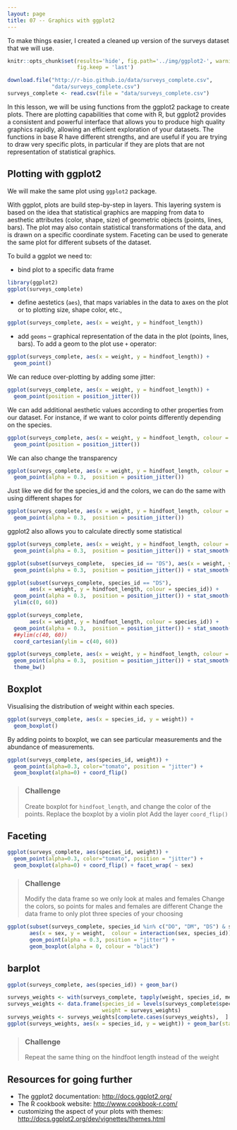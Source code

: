```yaml
---
layout: page
title: 07 -- Graphics with ggplot2
---
```


To make things easier, I created a cleaned up version of the surveys dataset
that we will use.

```r
knitr::opts_chunk$set(results='hide', fig.path='../img/ggplot2-', warnings = FALSE,
                      fig.keep = 'last')
```

```r
download.file("http://r-bio.github.io/data/surveys_complete.csv",
              "data/surveys_complete.csv")
surveys_complete <- read.csv(file = "data/surveys_complete.csv")
```

In this lesson, we will be using functions from the ggplot2 package to create
plots. There are plotting capabilities that come with R, but ggplot2 provides a
consistent and powerful interface that allows you to produce high quality
graphics rapidly, allowing an efficient exploration of your datasets. The
functions in base R have different strengths, and are useful if you are trying
to draw very specific plots, in particular if they are plots that are not
representation of statistical graphics.

## Plotting with ggplot2

We will make the same plot using `ggplot2` package.

With ggplot, plots are build step-by-step in layers. This layering system is
based on the idea that statistical graphics are mapping from data to aesthetic
attributes (color, shape, size) of geometric objects (points, lines, bars). The
plot may also contain statistical transformations of the data, and is drawn on a
specific coordinate system. Faceting can be used to generate the same plot for
different subsets of the dataset.

To build a ggplot we need to:

- bind plot to a specific data frame

```r
library(ggplot2)
ggplot(surveys_complete)
```

- define aestetics (`aes`), that maps variables in the data to axes on the plot
     or to plotting size, shape color, etc.,

```r
ggplot(surveys_complete, aes(x = weight, y = hindfoot_length))
```

- add `geoms` -- graphical representation of the data in the plot (points,
     lines, bars). To add a geom to the plot use `+` operator:

```r
ggplot(surveys_complete, aes(x = weight, y = hindfoot_length)) +
  geom_point()
```

We can reduce over-plotting by adding some jitter:

```r
ggplot(surveys_complete, aes(x = weight, y = hindfoot_length)) +
  geom_point(position = position_jitter())
```

We can add additional aesthetic values according to other properties from our
dataset. For instance, if we want to color points differently depending on the
species.

```r
ggplot(surveys_complete, aes(x = weight, y = hindfoot_length, colour = species_id)) +
  geom_point(position = position_jitter())
```

We can also change the transparency

```r
ggplot(surveys_complete, aes(x = weight, y = hindfoot_length, colour = species_id)) +
  geom_point(alpha = 0.3,  position = position_jitter())
```

Just like we did for the species_id and the colors, we can do the same with
using different shapes for

```r
ggplot(surveys_complete, aes(x = weight, y = hindfoot_length, colour = species_id, shape = as.factor(plot_id))) +
  geom_point(alpha = 0.3,  position = position_jitter())
```

ggplot2 also allows you to calculate directly some statistical


```r
ggplot(surveys_complete, aes(x = weight, y = hindfoot_length, colour = species_id)) +
  geom_point(alpha = 0.3,  position = position_jitter()) + stat_smooth(method = "lm")
```

```r
ggplot(subset(surveys_complete,  species_id == "DS"), aes(x = weight, y = hindfoot_length, colour = species_id)) +
  geom_point(alpha = 0.3,  position = position_jitter()) + stat_smooth(method = "lm")
```

```r
ggplot(subset(surveys_complete, species_id == "DS"),
       aes(x = weight, y = hindfoot_length, colour = species_id)) +
  geom_point(alpha = 0.3,  position = position_jitter()) + stat_smooth(method = "lm") +
  ylim(c(0, 60))
```

```r
ggplot(surveys_complete,
       aes(x = weight, y = hindfoot_length, colour = species_id)) +
  geom_point(alpha = 0.3,  position = position_jitter()) + stat_smooth(method = "lm") +
  ##ylim(c(40, 60))
  coord_cartesian(ylim = c(40, 60))
```

```r
ggplot(surveys_complete, aes(x = weight, y = hindfoot_length, colour = species_id)) +
  geom_point(alpha = 0.3,  position = position_jitter()) + stat_smooth(method = "lm") +
  theme_bw()
```

## Boxplot

Visualising the distribution of weight within each species.

```r
ggplot(surveys_complete, aes(x = species_id, y = weight)) +
  geom_boxplot()
```

By adding points to boxplot, we can see particular measurements and the
abundance of measurements.

```r
ggplot(surveys_complete, aes(species_id, weight)) +
  geom_point(alpha=0.3, color="tomato", position = "jitter") +
  geom_boxplot(alpha=0) + coord_flip()
```

> ### Challenge
>
> Create boxplot for `hindfoot_length`, and change the color of the points.
> Replace the boxplot by a violin plot
> Add the layer `coord_flip()`

## Faceting

```r
ggplot(surveys_complete, aes(species_id, weight)) +
  geom_point(alpha=0.3, color="tomato", position = "jitter") +
  geom_boxplot(alpha=0) + coord_flip() + facet_wrap( ~ sex)
```

> ### Challenge
>
> Modify the data frame so we only look at males and females
> Change the colors, so points for males and females are different
> Change the data frame to only plot three species of your choosing

```r
ggplot(subset(surveys_complete, species_id %in% c("DO", "DM", "DS") & sex %in% c("F", "M")),
       aes(x = sex, y = weight,  colour = interaction(sex, species_id))) + facet_wrap( ~ species_id) +
       geom_point(alpha = 0.3, position = "jitter") +
       geom_boxplot(alpha = 0, colour = "black")
```

## barplot

```r
ggplot(surveys_complete, aes(species_id)) + geom_bar()

surveys_weights <- with(surveys_complete, tapply(weight, species_id, mean))
surveys_weights <- data.frame(species_id = levels(surveys_complete$species_id),
                              weight = surveys_weights)
surveys_weights <- surveys_weights[complete.cases(surveys_weights),  ]
ggplot(surveys_weights, aes(x = species_id, y = weight)) + geom_bar(stat = "identity")
```

> ### Challenge
>
> Repeat the same thing on the hindfoot length instead of the weight

## Resources for going further

* The ggplot2 documentation:
[http://docs.ggplot2.org/](http://docs.ggplot2.org/)
* The R cookbook website:
[http://www.cookbook-r.com/](http://www.cookbook-r.com/)
* customizing the aspect of your plots with themes: [http://docs.ggplot2.org/dev/vignettes/themes.html](http://docs.ggplot2.org/dev/vignettes/themes.html)
